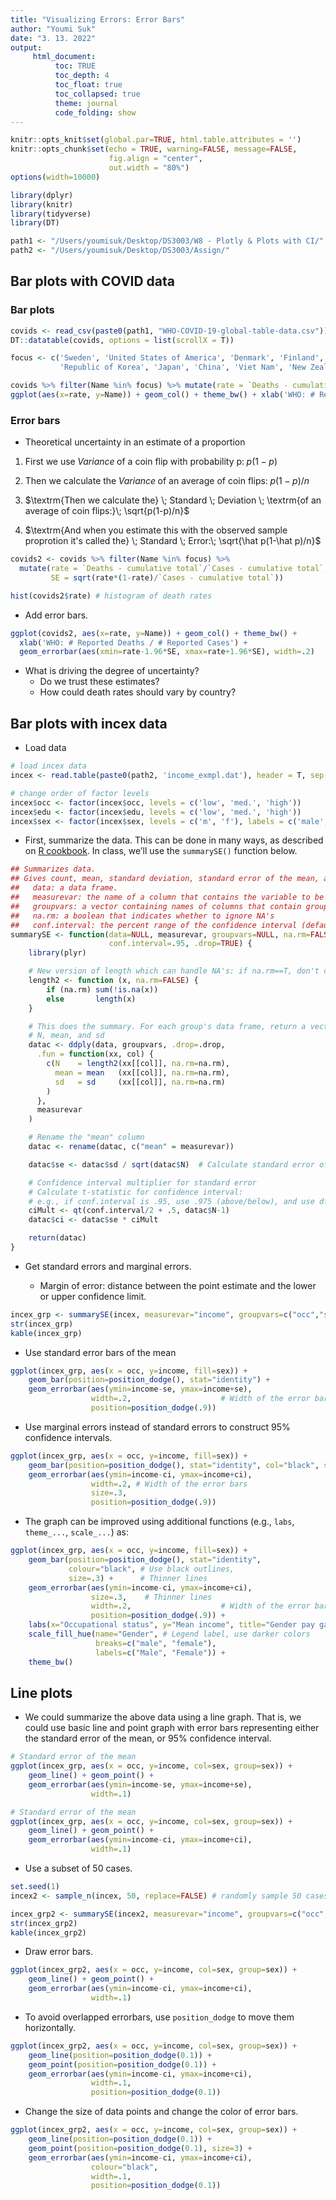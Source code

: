 ```yaml
---
title: "Visualizing Errors: Error Bars"
author: "Youmi Suk"
date: "3. 13. 2022"
output:
     html_document:
          toc: TRUE
          toc_depth: 4
          toc_float: true
          toc_collapsed: true
          theme: journal
          code_folding: show
---
```



```r
knitr::opts_knit$set(global.par=TRUE, html.table.attributes = '')
knitr::opts_chunk$set(echo = TRUE, warning=FALSE, message=FALSE, 
                      fig.align = "center",
                      out.width = "80%")
options(width=10000)

library(dplyr)
library(knitr)
library(tidyverse)
library(DT)

path1 <- "/Users/youmisuk/Desktop/DS3003/W8 - Plotly & Plots with CI/"
path2 <- "/Users/youmisuk/Desktop/DS3003/Assign/"
```


## Bar plots with COVID data

### Bar plots

```r
covids <- read_csv(paste0(path1, "WHO-COVID-19-global-table-data.csv"))
DT::datatable(covids, options = list(scrollX = T))
```

```r
focus <- c('Sweden', 'United States of America', 'Denmark', 'Finland', 'Norway', 
           'Republic of Korea', 'Japan', 'China', 'Viet Nam', 'New Zealand')

covids %>% filter(Name %in% focus) %>% mutate(rate = `Deaths - cumulative total`/`Cases - cumulative total`) %>% 
ggplot(aes(x=rate, y=Name)) + geom_col() + theme_bw() + xlab('WHO: # Reported Deaths / # Reported Cases')
```


### Error bars

- Theoretical uncertainty in an estimate of a proportion

1. $\textrm{First we use} \; Variance \; \textrm{of a coin flip with probability p:}\; p(1-p)$

2. $\textrm{Then we calculate the} \; Variance \; \textrm{of an average of coin flips:}\; p(1-p)/n$

3. $\textrm{Then we calculate the} \; Standard \; Deviation \; \textrm{of an average of coin flips:}\; \sqrt{p(1-p)/n}$

4. $\textrm{And when you estimate this with the observed sample proprotion it's called the} \; Standard \; Error:\; \sqrt{\hat p(1-\hat p)/n}$

```r
covids2 <- covids %>% filter(Name %in% focus) %>% 
  mutate(rate = `Deaths - cumulative total`/`Cases - cumulative total`, 
         SE = sqrt(rate*(1-rate)/`Cases - cumulative total`))

hist(covids2$rate) # histogram of death rates
```

- Add error bars.

```r
ggplot(covids2, aes(x=rate, y=Name)) + geom_col() + theme_bw() + 
  xlab('WHO: # Reported Deaths / # Reported Cases') + 
  geom_errorbar(aes(xmin=rate-1.96*SE, xmax=rate+1.96*SE), width=.2)
```

- What is driving the degree of uncertainty?
  - Do we trust these estimates?
  - How could death rates should vary by country?
  
## Bar plots with incex data

- Load data

```r
# load incex data
incex <- read.table(paste0(path2, 'income_exmpl.dat'), header = T, sep = "\t")

# change order of factor levels
incex$occ <- factor(incex$occ, levels = c('low', 'med.', 'high'))
incex$edu <- factor(incex$edu, levels = c('low', 'med.', 'high'))
incex$sex <- factor(incex$sex, levels = c('m', 'f'), labels = c('male', 'female'))
```

- First, summarize the data. This can be done in many ways, as described on [R cookbook](http://www.cookbook-r.com/Manipulating_data/Summarizing_data/). In class, we’ll use the `summarySE()` function below.

```r
## Summarizes data.
## Gives count, mean, standard deviation, standard error of the mean, and confidence interval (default 95%).
##   data: a data frame.
##   measurevar: the name of a column that contains the variable to be summariezed
##   groupvars: a vector containing names of columns that contain grouping variables
##   na.rm: a boolean that indicates whether to ignore NA's
##   conf.interval: the percent range of the confidence interval (default is 95%)
summarySE <- function(data=NULL, measurevar, groupvars=NULL, na.rm=FALSE,
                      conf.interval=.95, .drop=TRUE) {
    library(plyr)

    # New version of length which can handle NA's: if na.rm==T, don't count them
    length2 <- function (x, na.rm=FALSE) {
        if (na.rm) sum(!is.na(x))
        else       length(x)
    }

    # This does the summary. For each group's data frame, return a vector with
    # N, mean, and sd
    datac <- ddply(data, groupvars, .drop=.drop,
      .fun = function(xx, col) {
        c(N    = length2(xx[[col]], na.rm=na.rm),
          mean = mean   (xx[[col]], na.rm=na.rm),
          sd   = sd     (xx[[col]], na.rm=na.rm)
        )
      },
      measurevar
    )

    # Rename the "mean" column    
    datac <- rename(datac, c("mean" = measurevar))

    datac$se <- datac$sd / sqrt(datac$N)  # Calculate standard error of the mean

    # Confidence interval multiplier for standard error
    # Calculate t-statistic for confidence interval: 
    # e.g., if conf.interval is .95, use .975 (above/below), and use df=N-1
    ciMult <- qt(conf.interval/2 + .5, datac$N-1)
    datac$ci <- datac$se * ciMult

    return(datac)
}
```

- Get standard errors and marginal errors. 

   - Margin of error: distance between the point estimate and the lower or upper confidence limit.

```r
incex_grp <- summarySE(incex, measurevar="income", groupvars=c("occ","sex"))
str(incex_grp)
kable(incex_grp)
```

- Use standard error bars of the mean

```r
ggplot(incex_grp, aes(x = occ, y=income, fill=sex)) + 
    geom_bar(position=position_dodge(), stat="identity") +
    geom_errorbar(aes(ymin=income-se, ymax=income+se),
                  width=.2,                    # Width of the error bars
                  position=position_dodge(.9))
```

-  Use marginal errors instead of standard errors to construct 95% confidence intervals.

```r
ggplot(incex_grp, aes(x = occ, y=income, fill=sex)) + 
    geom_bar(position=position_dodge(), stat="identity", col="black", size=.2) +
    geom_errorbar(aes(ymin=income-ci, ymax=income+ci),
                  width=.2, # Width of the error bars
                  size=.3, 
                  position=position_dodge(.9))
```

- The graph can be improved using additional functions (e.g., `labs`, `theme_...`, `scale_...`) as:

```r
ggplot(incex_grp, aes(x = occ, y=income, fill=sex)) + 
    geom_bar(position=position_dodge(), stat="identity",
             colour="black", # Use black outlines,
             size=.3) +      # Thinner lines
    geom_errorbar(aes(ymin=income-ci, ymax=income+ci),
                  size=.3,    # Thinner lines
                  width=.2,                    # Width of the error bars
                  position=position_dodge(.9)) +
    labs(x="Occupational status", y="Mean income", title="Gender pay gap by occupation status with 95% confidence intervals") +
    scale_fill_hue(name="Gender", # Legend label, use darker colors
                   breaks=c("male", "female"),
                   labels=c("Male", "Female")) +
    theme_bw()
```

## Line plots

- We could summarize the above data using a line graph. That is, we could use basic line and point graph with error bars representing either the standard error of the mean, or 95% confidence interval.

```r
# Standard error of the mean
ggplot(incex_grp, aes(x = occ, y=income, col=sex, group=sex)) + 
    geom_line() + geom_point() + 
    geom_errorbar(aes(ymin=income-se, ymax=income+se),
                  width=.1)
```

```r
# Standard error of the mean
ggplot(incex_grp, aes(x = occ, y=income, col=sex, group=sex)) + 
    geom_line() + geom_point() + 
    geom_errorbar(aes(ymin=income-ci, ymax=income+ci),
                  width=.1)
```

- Use a subset of 50 cases.

```r
set.seed(1)
incex2 <- sample_n(incex, 50, replace=FALSE) # randomly sample 50 cases.

incex_grp2 <- summarySE(incex2, measurevar="income", groupvars=c("occ","sex"))
str(incex_grp2)
kable(incex_grp2)
```

- Draw error bars.

```r
ggplot(incex_grp2, aes(x = occ, y=income, col=sex, group=sex)) + 
    geom_line() + geom_point() + 
    geom_errorbar(aes(ymin=income-ci, ymax=income+ci),
                  width=.1)
```

- To avoid overlapped errorbars, use `position_dodge` to move them horizontally.

```r
ggplot(incex_grp2, aes(x = occ, y=income, col=sex, group=sex)) + 
    geom_line(position=position_dodge(0.1)) + 
    geom_point(position=position_dodge(0.1)) + 
    geom_errorbar(aes(ymin=income-ci, ymax=income+ci),
                  width=.1,
                  position=position_dodge(0.1))
```

- Change the size of data points and change the color of error bars. 

```r
ggplot(incex_grp2, aes(x = occ, y=income, col=sex, group=sex)) + 
    geom_line(position=position_dodge(0.1)) + 
    geom_point(position=position_dodge(0.1), size=3) + 
    geom_errorbar(aes(ymin=income-ci, ymax=income+ci),
                  colour="black",
                  width=.1,
                  position=position_dodge(0.1))
```
